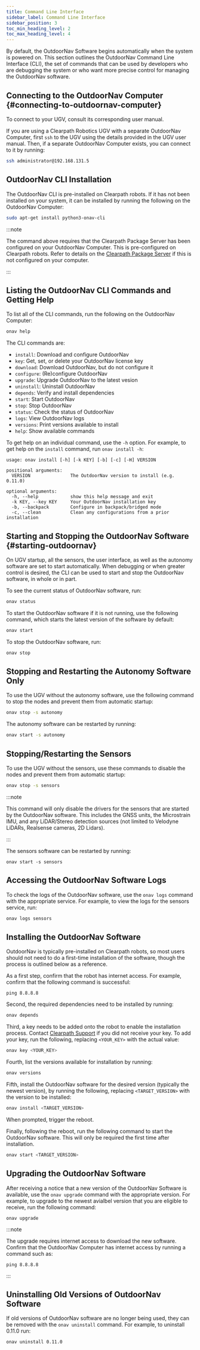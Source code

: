 ```yaml
---
title: Command Line Interface
sidebar_label: Command Line Interface
sidebar_position: 3
toc_min_heading_level: 2
toc_max_heading_level: 4
---
```


By default, the OutdoorNav Software begins automatically when the system
is powered on. This section outlines the OutdoorNav Command Line Interface (CLI),
the set of commands that can be used by developers who are debugging
the system or who want more precise control for managing the OutdoorNav
software.

## Connecting to the OutdoorNav Computer {#connecting-to-outdoornav-computer}

To connect to your UGV, consult its corresponding user manual.

If you are using a Clearpath Robotics UGV with a separate OutdoorNav Computer,
first `ssh` to the UGV using the details provided in the UGV user
manual. Then, if a separate OutdoorNav Computer exists, you can
connect to it by running:

```bash
ssh administrator@192.168.131.5
```

## OutdoorNav CLI Installation

The OutdoorNav CLI is pre-installed on Clearpath robots. If it has not
been installed on your system, it can be installed by running the following
on the OutdoorNav Computer:

```bash
sudo apt-get install python3-onav-cli
```

:::note

The command above requires that the Clearpath Package Server has been
configured on your OutdoorNav Computer. This is pre-configured on
Clearpath robots. Refer to details on the
[Clearpath Package Server](http://packages.clearpathrobotics.com/) if
this is not configured on your computer.

:::

## Listing the OutdoorNav CLI Commands and Getting Help

To list all of the CLI commands, run the following on the OutdoorNav Computer:

```bash
onav help
```

The CLI commands are:

- `install`: Download and configure OutdoorNav
- `key`: Get, set, or delete your OutdoorNav license key
- `download`: Download OutdoorNav, but do not configure it
- `configure`: (Re)configure OutdoorNav
- `upgrade`: Upgrade OutdoorNav to the latest vesion
- `uninstall`: Uninstall OutdoorNav
- `depends`: Verify and install dependencies
- `start`: Start OutdoorNav
- `stop`: Stop OutdoorNav
- `status`: Check the status of OutdoorNav
- `logs`: View OutdoorNav logs
- `versions`: Print versions available to install
- `help`: Show available commands

To get help on an individual command, use the `-h` option. For example, to
get help on the `install` command, run `onav install -h`:

```
usage: onav install [-h] [-k KEY] [-b] [-c] [-H] VERSION

positional arguments:
  VERSION               The OutdoorNav version to install (e.g. 0.11.0)

optional arguments:
  -h, --help            show this help message and exit
  -k KEY, --key KEY     Your OutdoorNav installation key
  -b, --backpack        Configure in backpack/bridged mode
  -c, --clean           Clean any configurations from a prior installation
```

## Starting and Stopping the OutdoorNav Software {#starting-outdoornav}

On UGV startup, all the sensors, the user interface, as well as the
autonomy software are set to start automatically. When debugging or when
greater control is desired, the CLI can be used to start and stop
the OutdoorNav software, in whole or in part.

To see the current status of OutdoorNav software, run:

```bash
onav status
```

To start the OutdoorNav software if it is not running, use the following command,
which starts the latest version of the software by default:

```bash
onav start
```

To stop the OutdoorNav software, run:

```bash
onav stop
```

## Stopping and Restarting the Autonomy Software Only

To use the UGV without the autonomy software, use the following
command to stop the nodes and prevent them from automatic startup:

```bash
onav stop -s autonomy
```

The autonomy software can be restarted by running:

```bash
onav start -s autonomy
```

## Stopping/Restarting the Sensors

To use the UGV without the sensors, use these commands to disable the
nodes and prevent them from automatic startup:

```bash
onav stop -s sensors
```

:::note

This command will only disable the drivers for the sensors that are started
by the OutdoorNav software. This includes the GNSS units, the Microstrain IMU,
and any LiDAR/Stereo detection sources (not limited to Velodyne LiDARs, Realsense
cameras, 2D Lidars).

:::

The sensors software can be restarted by running:

```
onav start -s sensors
```

## Accessing the OutdoorNav Software Logs

To check the logs of the OutdoorNav software, use the `onav logs` command
with the appropriate service. For example, to view the logs for the sensors
service, run:

```bash
onav logs sensors
```

## Installing the OutdoorNav Software

OutdoorNav is typically pre-installed on Clearpath robots, so most users should
not need to do a first-time installation of the software, though the process
is outlined below as a reference.

As a first step, confirm that the robot has internet access. For example, confirm
that the following command is successful:

```
ping 8.8.8.8
```

Second, the required dependencies need to be installed by running:

```bash
onav depends
```

Third, a key needs to be added onto the robot to enable the installation
process. Contact [Clearpath Support](../support) if you did not receive your key.
To add your key, run the following, replacing `<YOUR_KEY>` with the actual value:

```bash
onav key <YOUR_KEY>
```

Fourth, list the versions available for installation by running:

```bash
onav versions
```

Fifth, install the OutdoorNav software for the desired version (typically the
newest version), by running the following, replacing `<TARGET_VERSION>` with
the version to be installed:

```bash
onav install <TARGET_VERSION>
```

When prompted, trigger the reboot.

Finally, following the reboot, run the following command to start the OutdoorNav
software. This will only be required the first time after installation.

```bash
onav start <TARGET_VERSION>
```

## Upgrading the OutdoorNav Software

After receiving a notice that a new version of the OutdoorNav Software is
available, use the `onav upgrade` command with the appropriate version.
For example, to upgrade to the newest avialbel version that you are eligible
to receive, run the following command:

```
onav upgrade
```

:::note

The upgrade requires internet access to download the new software.
Confirm that the OutdoorNav Computer has internet access by running a command
such as:

```
ping 8.8.8.8
```

:::

## Uninstalling Old Versions of OutdoorNav Software

If old versions of OutdoorNav software are no longer being used, they can
be removed with the `onav uninstall` command. For example, to uninstall 0.11.0
run:

```
onav uninstall 0.11.0
```
